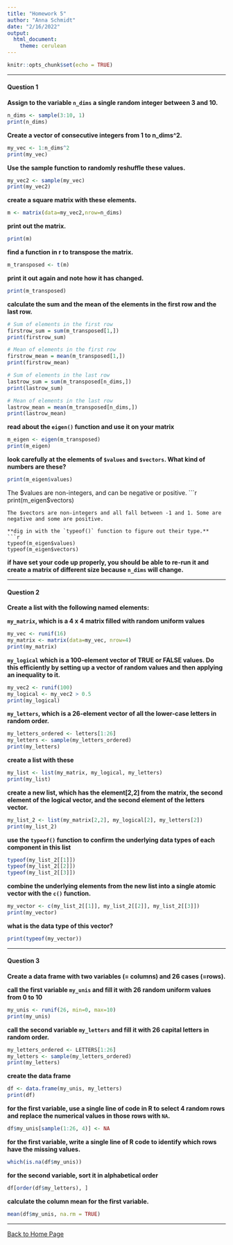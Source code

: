 ```yaml
---
title: "Homework 5"
author: "Anna Schmidt"
date: "2/16/2022"
output: 
  html_document: 
    theme: cerulean
---
```


```r
knitr::opts_chunk$set(echo = TRUE)
```

___
#### **Question 1**

**Assign to the variable `n_dims` a single random integer between 3 and 10.**

```r
n_dims <- sample(3:10, 1)
print(n_dims)
```

**Create a vector of consecutive integers from 1 to n_dims^2.**
```r
my_vec <- 1:n_dims^2
print(my_vec)
```

**Use the sample function to randomly reshuffle these values.**
```r
my_vec2 <- sample(my_vec)
print(my_vec2)
```

**create a square matrix with these elements.**
```r
m <- matrix(data=my_vec2,nrow=n_dims)
```

**print out the matrix.**
```r
print(m)
```

**find a function in r to transpose the matrix.**
```r
m_transposed <- t(m)

```

**print it out again and note how it has changed.**
```r
print(m_transposed)
```

**calculate the sum and the mean of the elements in the first row and the last row.**
```r
# Sum of elements in the first row
firstrow_sum = sum(m_transposed[1,])
print(firstrow_sum)

# Mean of elements in the first row
firstrow_mean = mean(m_transposed[1,])
print(firstrow_mean)

# Sum of elements in the last row
lastrow_sum = sum(m_transposed[n_dims,])
print(lastrow_sum)

# Mean of elements in the last row
lastrow_mean = mean(m_transposed[n_dims,])
print(lastrow_mean)
```

**read about the `eigen()` function and use it on your matrix**
```r
m_eigen <- eigen(m_transposed)
print(m_eigen)
```

**look carefully at the elements of `$values` and `$vectors`. What kind of numbers are these?**
```r
print(m_eigen$values)
```
The $values are non-integers, and can be negative or positive.
```r
print(m_eigen$vectors)
```
The $vectors are non-integers and all fall between -1 and 1. Some are negative and some are positive.

**dig in with the `typeof()` function to figure out their type.**
```r
typeof(m_eigen$values)
typeof(m_eigen$vectors)
```

**if have set your code up properly, you should be able to re-run it and create a matrix of different size because `n_dims` will change.**

___
#### **Question 2**

**Create a list with the following named elements:**

**`my_matrix`, which is a 4 x 4 matrix filled with random uniform values**
```r
my_vec <- runif(16)
my_matrix <- matrix(data=my_vec, nrow=4)
print(my_matrix)
```

**`my_logical` which is a 100-element vector of TRUE or FALSE values. Do this efficiently by setting up a vector of random values and then applying an inequality to it.**
```r
my_vec2 <- runif(100)
my_logical <- my_vec2 > 0.5
print(my_logical)
```

**`my_letters`, which is a 26-element vector of all the lower-case letters in random order.**
```r
my_letters_ordered <- letters[1:26]
my_letters <- sample(my_letters_ordered)
print(my_letters)
```

**create a list with these**
```r
my_list <- list(my_matrix, my_logical, my_letters)
print(my_list)
```

**create a new list, which has the element[2,2] from the matrix, the second element of the logical vector, and the second element of the letters vector.**
```r
my_list_2 <- list(my_matrix[2,2], my_logical[2], my_letters[2])
print(my_list_2)
```

**use the `typeof()` function to confirm the underlying data types of each component in this list**
```r
typeof(my_list_2[[1]])
typeof(my_list_2[[2]])
typeof(my_list_2[[3]])
```

**combine the underlying elements from the new list into a single atomic vector with the `c()` function.**
```r
my_vector <- c(my_list_2[[1]], my_list_2[[2]], my_list_2[[3]])
print(my_vector)
```

**what is the data type of this vector?**
```r
print(typeof(my_vector))
```

___
#### **Question 3**

**Create a data frame with two variables (= columns) and 26 cases (=rows).**

**call the first variable `my_unis` and fill it with 26 random uniform values from 0 to 10**
```r
my_unis <- runif(26, min=0, max=10)
print(my_unis)
```

**call the second variable `my_letters` and fill it with 26 capital letters in random order.**
```r
my_letters_ordered <- LETTERS[1:26]
my_letters <- sample(my_letters_ordered)
print(my_letters)
```
  
**create the data frame**
```r
df <- data.frame(my_unis, my_letters)
print(df)
```

**for the first variable, use a single line of code in R to select 4 random rows and replace the numerical values in those rows with `NA`.**
```r
df$my_unis[sample(1:26, 4)] <- NA
```

**for the first variable, write a single line of R code to identify which rows have the missing values.**
```r
which(is.na(df$my_unis))
```

**for the second variable, sort it in alphabetical order**
```r
df[order(df$my_letters), ]
```

**calculate the column mean for the first variable.**
```r
mean(df$my_unis, na.rm = TRUE)
```

___
[Back to Home Page](index.html) 
